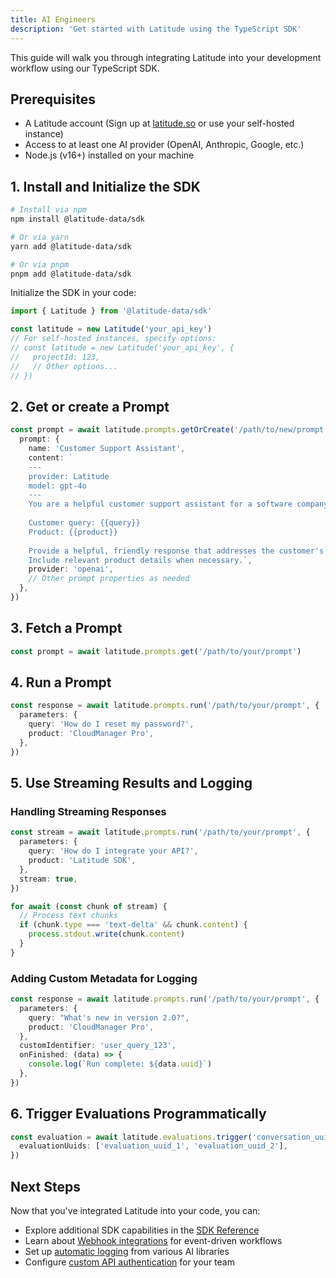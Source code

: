 ```yaml
---
title: AI Engineers
description: 'Get started with Latitude using the TypeScript SDK'
---
```


This guide will walk you through integrating Latitude into your development workflow using our TypeScript SDK.

## Prerequisites

- A Latitude account (Sign up at [latitude.so](https://latitude.so) or use your self-hosted instance)
- Access to at least one AI provider (OpenAI, Anthropic, Google, etc.)
- Node.js (v16+) installed on your machine

## 1. Install and Initialize the SDK

```bash
# Install via npm
npm install @latitude-data/sdk

# Or via yarn
yarn add @latitude-data/sdk

# Or via pnpm
pnpm add @latitude-data/sdk
```

Initialize the SDK in your code:

```typescript
import { Latitude } from '@latitude-data/sdk'

const latitude = new Latitude('your_api_key')
// For self-hosted instances, specify options:
// const latitude = new Latitude('your_api_key', {
//   projectId: 123,
//   // Other options...
// })
```

## 2. Get or create a Prompt

```typescript
const prompt = await latitude.prompts.getOrCreate('/path/to/new/prompt', {
  prompt: {
    name: 'Customer Support Assistant',
    content: `
    ---
    provider: Latitude
    model: gpt-4o
    ---
    You are a helpful customer support assistant for a software company.
    
    Customer query: {{query}}
    Product: {{product}}
    
    Provide a helpful, friendly response that addresses the customer's question.
    Include relevant product details when necessary.`,
    provider: 'openai',
    // Other prompt properties as needed
  },
})
```

## 3. Fetch a Prompt

```typescript
const prompt = await latitude.prompts.get('/path/to/your/prompt')
```

## 4. Run a Prompt

```typescript
const response = await latitude.prompts.run('/path/to/your/prompt', {
  parameters: {
    query: 'How do I reset my password?',
    product: 'CloudManager Pro',
  },
})
```

## 5. Use Streaming Results and Logging

### Handling Streaming Responses

```typescript
const stream = await latitude.prompts.run('/path/to/your/prompt', {
  parameters: {
    query: 'How do I integrate your API?',
    product: 'Latitude SDK',
  },
  stream: true,
})

for await (const chunk of stream) {
  // Process text chunks
  if (chunk.type === 'text-delta' && chunk.content) {
    process.stdout.write(chunk.content)
  }
}
```

### Adding Custom Metadata for Logging

```typescript
const response = await latitude.prompts.run('/path/to/your/prompt', {
  parameters: {
    query: "What's new in version 2.0?",
    product: 'CloudManager Pro',
  },
  customIdentifier: 'user_query_123',
  onFinished: (data) => {
    console.log(`Run complete: ${data.uuid}`)
  },
})
```

## 6. Trigger Evaluations Programmatically

```typescript
const evaluation = await latitude.evaluations.trigger('conversation_uuid', {
  evaluationUuids: ['evaluation_uuid_1', 'evaluation_uuid_2'],
})
```

## Next Steps

Now that you've integrated Latitude into your code, you can:

- Explore additional SDK capabilities in the [SDK Reference](/guides/sdk/typescript)
- Learn about [Webhook integrations](/guides/api/webhooks) for event-driven workflows
- Set up [automatic logging](/guides/logs/overview) from various AI libraries
- Configure [custom API authentication](/guides/api/api-access) for your team
